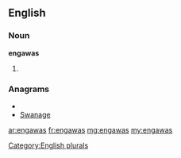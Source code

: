 ==English==

===Noun===
'''engawas'''

# {{plural of|[[engawa]]}}

===Anagrams===
* {{alphagram|aaegnsw}}
* [[Swanage#English|Swanage]]


[[Category:English plurals]]

[[ar:engawas]]
[[fr:engawas]]
[[mg:engawas]]
[[my:engawas]]